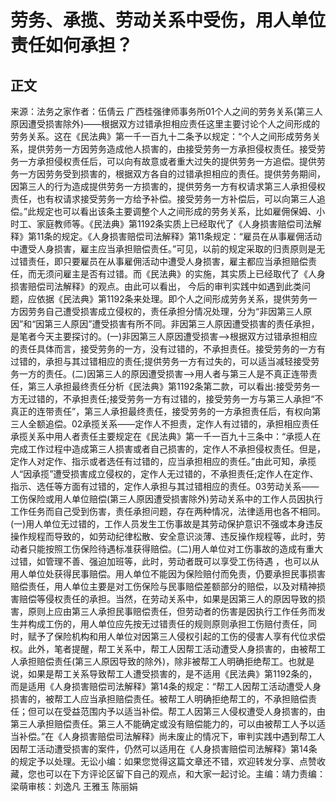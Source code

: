# 劳务、承揽、劳动关系中受伤，用人单位责任如何承担？
## 正文
来源：法务之家作者：伍倩云 广西桂强律师事务所01个人之间的劳务关系(第三人原因遭受损害除外)——根据双方过错承担相应责任这里主要讨论个人之间形成的劳务关系。这在《民法典》第一千一百九十二条予以规定：“个人之间形成劳务关系，提供劳务一方因劳务造成他人损害的，由接受劳务一方承担侵权责任。接受劳务一方承担侵权责任后，可以向有故意或者重大过失的提供劳务一方追偿。提供劳务一方因劳务受到损害的，根据双方各自的过错承担相应的责任。提供劳务期间，因第三人的行为造成提供劳务一方损害的，提供劳务一方有权请求第三人承担侵权责任，也有权请求接受劳务一方给予补偿。接受劳务一方补偿后，可以向第三人追偿。”此规定也可以看出该条主要调整个人之间形成的劳务关系，比如雇佣保姆、小时工、家庭教师等。《民法典》第1192条实质上已经取代了《人身损害赔偿司法解释》第11条的规定。《人身损害赔偿司法解释》第11条规定：“雇员在从事雇佣活动中遭受人身损害，雇主应当承担赔偿责任。”可见，以前的规定采取的归责原则是无过错责任，即只要雇员在从事雇佣活动中遭受人身损害，雇主都应当承担赔偿责任，而无须问雇主是否有过错。而《民法典》的实施，其实质上已经取代了《人身损害赔偿司法解释》的观点。由此可以看出， 今后的审判实践中如遇到此类问题，应依据《民法典》第1192条来处理。即个人之间形成劳务关系，提供劳务一方因劳务自己遭受损害成立侵权的，责任承担分情况处理，分为“非因第三人原因”和“因第三人原因”遭受损害有所不同。非因第三人原因遭受损害的责任承担，是笔者今天主要探讨的。(一)非因第三人原因遭受损害——>根据双方过错承担相应的责任具体而言，接受劳务的一方，没有过错的，不承担责任。接受劳务的一方有过错的，承担与其过错相应的责任;提供劳务一方有过失的，可以适当减轻接受劳务一方的责任。(二)因第三人的原因遭受损害——>用人者与第三人是不真正连带责任，第三人承担最终责任分析《民法典》第1192条第二款，可以看出:接受劳务一方无过错的，不承担责任;接受劳务一方有过错的，接受劳务一方与第三人承担“不真正的连带责任”，第三人承担最终责任，接受劳务的一方承担责任后，有权向第三人全额追偿。02承揽关系——定作人不担责，定作人有过错的，承担相应责任承揽关系中用人者责任主要规定在《民法典》第一千一百九十三条中：“承揽人在完成工作过程中造成第三人损害或者自己损害的，定作人不承担侵权责任。但是，定作人对定作、指示或者选任有过错的，应当承担相应的责任。”由此可知，承揽人“因承揽”遭受损害成立侵权的，定作人无过错的，不承担责任;定作人在定作、指示、选任等方面有过错的，定作人承担与其过错相应的责任。03劳动关系——工伤保险或用人单位赔偿(第三人原因遭受损害除外)劳动关系中的工作人员因执行工作任务而自己受到伤害，责任承担问题，存在两种情况，法律适用也各不相同。(一)用人单位无过错的，工作人员发生工伤事故是其劳动保护意识不强或本身违反操作规程而导致的，如劳动纪律松散、安全意识淡薄、违反操作规程等，此时，劳动者只能按照工伤保险待遇标准获得赔偿。(二)用人单位对工伤事故的造成有重大过错，如管理不善、强迫加班等，此时，劳动者既可以享受工伤待遇 ，也可以从用人单位处获得民事赔偿。用人单位不能因为保险赔付而免责，仍要承担民事损害赔偿责任，用人单位主要是对工伤保险与民事赔偿差额部分的赔偿，以及对精神损害赔偿等侵权责任的承担。当然，在劳动关系中，如果是因第三人的原因导致的损害，原则上应由第三人承担民事赔偿责任，但劳动者的伤害是因执行工作任务而发生并构成工伤的，用人单位应先按无过错责任的规则原则承担工伤赔付责任，同时，赋予了保险机构和用人单位对因第三人侵权引起的工伤的侵害人享有代位求偿权。此外，笔者提醒，帮工关系中，帮工人因帮工活动遭受人身损害的，由被帮工人承担赔偿责任(第三人原因导致的除外)，除非被帮工人明确拒绝帮工。也就是说，如果是帮工关系导致帮工人遭受损害的，是不适用《民法典》第1192条的，而是适用《人身损害赔偿司法解释》第14条的规定：“帮工人因帮工活动遭受人身损害的，被帮工人应当承担赔偿责任。被帮工人明确拒绝帮工的，不承担赔偿责任；但可以在受益范围内予以适当补偿。帮工人因第三人侵权遭受人身损害的，由第三人承担赔偿责任。第三人不能确定或没有赔偿能力的，可以由被帮工人予以适当补偿。”在《人身损害赔偿司法解释》尚未废止的情况下，审判实践中遇到帮工人因帮工活动遭受损害的案件，仍然可以适用在《人身损害赔偿司法解释》第14条的规定予以处理。无讼小编：如果您觉得这篇文章还不错，欢迎转发分享、点赞收藏，您也可以在下方评论区留下自己的观点，和大家一起讨论。主编：靖力责编：梁萌审核：刘逸凡 王雅玉 陈丽娟
